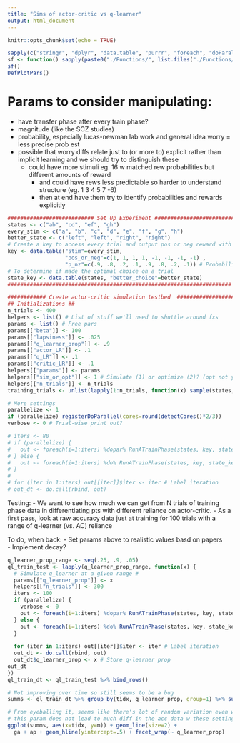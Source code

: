```yaml
---
title: "Sims of actor-critic vs q-learner"
output: html_document
---
```


```r
knitr::opts_chunk$set(echo = TRUE)
``` 

```r
sapply(c("stringr", "dplyr", "data.table", "purrr", "foreach", "doParallel", "ggplot2"), require, character=TRUE)
sf <- function() sapply(paste0("./Functions/", list.files("./Functions/", recursive=TRUE)), source) # Source all fxs
sf()
DefPlotPars()
```

# Params to consider manipulating:  
- have transfer phase after every train phase?
- magnitude (like the SCZ studies)   
- probability, especially lucas-newman lab work and general idea worry = less precise prob est  
- possible that worry diffs relate just to (or more to) explicit rather than implicit learning and we should try to 
distinguish these  
  - could have more stimuli eg. 16 w matched rew probabilities but different amounts of reward  
    - and could have rews less predictable so harder to understand structure (eg. 1 3 4 5 7 -6)  
    - then at end have them try to identify probabilities and rewards explicitly  




```r
########################### Set Up Experiment ###########################
states <- c("ab", "cd", "ef", "gh")
every_stim <- c("a", "b", "c", "d", "e", "f", "g", "h")
better_state <- c("left", "left", "right", "right")
# Create a key to access every trial and output pos or neg reward with the appropriate probability  
key <- data.table("stim"=every_stim, 
                  "pos_or_neg"=c(1, 1, 1, 1, -1, -1, -1, -1) , 
                  "p_nz"=c(.9, .8, .2, .1, .9, .8, .2, .1)) # Probability of non-zero outcome
# To determine if made the optimal choice on a trial
state_key <- data.table(states, "better_choice"=better_state)
######################################################################

############ Create actor-critic simulation testbed  ##################
## Initializations ##
n_trials <- 400
helpers <- list() # List of stuff we'll need to shuttle around fxs 
params <- list() # Free pars
params[["beta"]] <- 100
params[["lapsiness"]] <- .025
params[["q_learner_prop"]] <- .9
params[["actor_LR"]] <- .1
params[["q_LR"]] <- .1
params[["critic_LR"]] <- .1
helpers[["params"]] <- params
helpers[["sim_or_opt"]] <- 1 # Simulate (1) or optimize (2)? (opt not yet built)
helpers[["n_trials"]] <- n_trials
training_trials <- unlist(lapply(1:n_trials, function(x) sample(states, 1))) # 1 training phase

# More settings
parallelize <- 1
if (parallelize) registerDoParallel(cores=round(detectCores()*2/3))
verbose <- 0 # Trial-wise print out?

# iters <- 80
# if (parallelize) {
#   out <- foreach(i=1:iters) %dopar% RunATrainPhase(states, key, state_key, helpers, verbose)   
# } else {
#   out <- foreach(i=1:iters) %do% RunATrainPhase(states, key, state_key, helpers, verbose)   
# }
# 
# for (iter in 1:iters) out[[iter]]$iter <- iter # Label iteration
# out_dt <- do.call(rbind, out)
```

Testing: 
- We want to see how much we can get from N trials of training phase data in differentiating pts with different reliance on actor-critic. 
  - As a first pass, look at raw accuracy data just at training for 100 trials with a range of q-learner (vs. AC) reliance  


To do, when back: 
- Set params above to realistic values basd on papers  
- Implement decay?  

```r
q_learner_prop_range <- seq(.25, .9, .05)
ql_train_test <- lapply(q_learner_prop_range, function(x) {
  # Simulate q_learner at a given range #
  params[["q_learner_prop"]] <- x
  helpers[["n_trials"]] <- 300
  iters <- 100
  if (parallelize) {
    verbose <- 0
    out <- foreach(i=1:iters) %dopar% RunATrainPhase(states, key, state_key, helpers, verbose)   
  } else {
    out <- foreach(i=1:iters) %do% RunATrainPhase(states, key, state_key, helpers, verbose)   
  }
  
  for (iter in 1:iters) out[[iter]]$iter <- iter # Label iteration
  out_dt <- do.call(rbind, out)
  out_dt$q_learner_prop <- x # Store q-learner prop
out_dt
})
ql_train_dt <- ql_train_test %>% bind_rows()
```


```r
# Not improving over time so still seems to be a bug
summs <- ql_train_dt %>% group_by(tidx, q_learner_prop, group=1) %>% summarize(m=mean(correct))

# From eyeballing it, seems like there's lot of random variation even w 100 iters and that 
# this param does not lead to much diff in the acc data w these settings 
ggplot(summs, aes(x=tidx, y=m)) + geom_line(size=2) + 
  ga + ap + geom_hline(yintercept=.5) + facet_wrap(~ q_learner_prop) 
```
